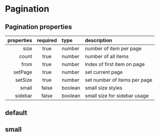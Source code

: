 
<Meta title="Components/Pagination" component={PaginationBox} />

# Pagination

## Pagination properties

| properties | required | type    | description                  |
| ---------: | :------: | :------ | :--------------------------- |
|       size |   true   | number  | number of item per page      |
|      count |   true   | number  | number of all items          |
|       from |   true   | number  | index of first item on page  |
|    setPage |   true   | number  | set current page             |
|    setSize |   true   | number  | set number of items per page |
|      small |  false   | boolean | small size styles            |
|    sidebar |  false   | boolean | small size for sidebar usage |

## default

<Canvas>
  <Story name="default">
    <PaginationBox count={400} from={0} size={20} setPage={0} setSize={20} />
  </Story>
</Canvas>

## small

<Canvas>
  <Story name="small">
    <PaginationBox
      small
      count={400}
      from={0}
      size={20}
      setPage={0}
      setSize={20}
    />
  </Story>
</Canvas>
